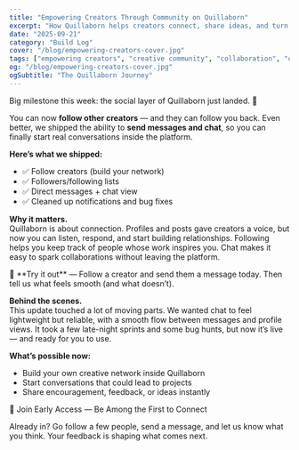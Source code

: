 ```yaml
---
title: "Empowering Creators Through Community on Quillaborn"
excerpt: "How Quillaborn helps creators connect, share ideas, and turn passions into collaborative projects that thrive in a supportive community."
date: "2025-09-21"
category: "Build Log"
cover: "/blog/empowering-creators-cover.jpg"
tags: ["empowering creators", "creative community", "collaboration", "quillaborn"]
og: "/blog/empowering-creators-cover.jpg"
ogSubtitle: "The Quillaborn Journey"
---
```


Big milestone this week: the social layer of Quillaborn just landed. 🎉  

You can now **follow other creators** — and they can follow you back. Even better, we shipped the ability to **send messages and chat**, so you can finally start real conversations inside the platform.

**Here’s what we shipped:**
- ✅ Follow creators (build your network)  
- ✅ Followers/following lists  
- ✅ Direct messages + chat view  
- ✅ Cleaned up notifications and bug fixes  

**Why it matters.**  
Quillaborn is about connection. Profiles and posts gave creators a voice, but now you can listen, respond, and start building relationships. Following helps you keep track of people whose work inspires you. Chat makes it easy to spark collaborations without leaving the platform.

<Callout>
💬 **Try it out** — Follow a creator and send them a message today. Then tell us what feels smooth (and what doesn’t).
</Callout>

**Behind the scenes.**  
This update touched a lot of moving parts. We wanted chat to feel lightweight but reliable, with a smooth flow between messages and profile views. It took a few late-night sprints and some bug hunts, but now it’s live — and ready for you to use.

**What’s possible now:**
- Build your own creative network inside Quillaborn  
- Start conversations that could lead to projects  
- Share encouragement, feedback, or ideas instantly  

<CTA href="/#waitlist">🚀 Join Early Access — Be Among the First to Connect</CTA>

Already in? Go follow a few people, send a message, and let us know what you think. Your feedback is shaping what comes next.

<SocialLinks />